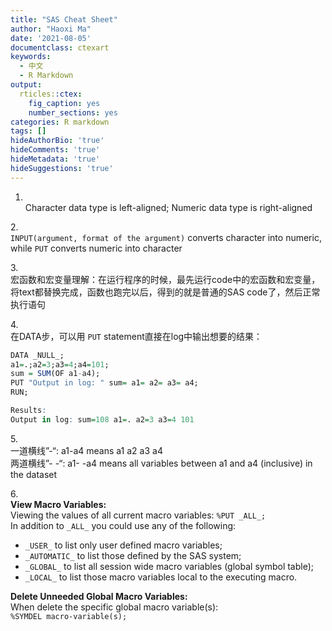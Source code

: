 ```yaml
---
title: "SAS Cheat Sheet"
author: "Haoxi Ma"
date: '2021-08-05'
documentclass: ctexart
keywords:
  - 中文
  - R Markdown
output:
  rticles::ctex:
    fig_caption: yes
    number_sections: yes
categories: R markdown
tags: []
hideAuthorBio: 'true'
hideComments: 'true'
hideMetadata: 'true'
hideSuggestions: 'true'
---
```


1. <br>
Character data type is left-aligned; Numeric data type is right-aligned

2.<br>
`INPUT(argument, format of the argument)` converts character into numeric, while `PUT` converts numeric into character

3.<br>
宏函数和宏变量理解：在运行程序的时候，最先运行code中的宏函数和宏变量，将text都替换完成，函数也跑完以后，得到的就是普通的SAS code了，然后正常执行语句

4.<br>
在DATA步，可以用 `PUT` statement直接在log中输出想要的结果：
```r
DATA _NULL_;
a1=.;a2=3;a3=4;a4=101;
sum = SUM(OF a1-a4);
PUT "Output in log: " sum= a1= a2= a3= a4;
RUN;

Results:
Output in log: sum=108 a1=. a2=3 a3=4 101
```

5.<br>
一道横线"-": a1-a4 means a1 a2 a3 a4<br>
两道横线"- -": a1- -a4 means all variables between a1 and a4 (inclusive) in the dataset

6.<br>
**View Macro Variables:**<br>
Viewing the values of all current macro variables: `%PUT _ALL_;`<br>
In addition to `_ALL_` you could use any of the following:<br>

* `_USER_` to list only user defined macro variables;
* `_AUTOMATIC_` to list those defined by the SAS system;
* `_GLOBAL_` to list all session wide macro variables (global symbol table);
* `_LOCAL_` to list those macro variables local to the executing macro.

**Delete Unneeded Global Macro Variables:**<br>
When delete the specific global macro variable(s): <br>
`%SYMDEL macro-variable(s);`<br>














